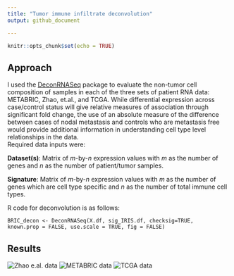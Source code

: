 ---
title: "Tumor immune infiltrate deconvolution"
output: github_document

---

```{r setup, include=FALSE}
knitr::opts_chunk$set(echo = TRUE)
```

## Approach

I used the [DeconRNASeq](http://bioconductor.org/packages/devel/bioc/html/DeconRNASeq.html) package to evaluate the non-tumor cell composition of samples in each of the three sets of patient RNA data: METABRIC, Zhao, et.al., and TCGA. While differential expression across case/control status will give relative measures of association through significant fold change, the use of an absolute measure of the difference between cases of nodal metastasis and controls who are metastasis free would provide additional information in understanding cell type level relationships in the data.  
Required data inputs were:  

**Dataset(s)**: Matrix of *m*-by-*n* expression values with *m* as the number of genes and *n* as the number of patient/tumor samples.  

**Signature**: Matrix of *m*-by-*n* expression values with *m* as the number of genes which are cell type specific and *n* as the number of total immune cell types.  
  
R code for deconvolution is as follows:

`BRIC_decon <- DeconRNASeq(X.df, sig_IRIS.df, checksig=TRUE,
                          known.prop = FALSE, use.scale = TRUE, fig = FALSE)`  
                          
## Results

![Zhao e.al. data](immunoediting/Deconvolution_files/ZHAO_deconv2.png)
![METABRIC data](immunoediting/Deconvolution_files/METABRIC_deconv2.png)
![TCGA data](immunoediting/Deconvolution_files/TCGA_deconv2.png)





